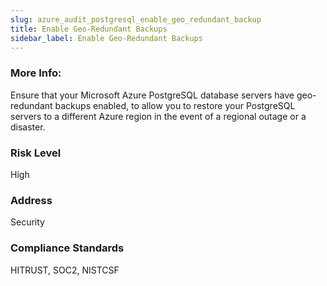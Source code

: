 ```yaml
---
slug: azure_audit_postgresql_enable_geo_redundant_backup
title: Enable Geo-Redundant Backups
sidebar_label: Enable Geo-Redundant Backups
---
```


### More Info:

Ensure that your Microsoft Azure PostgreSQL database servers have geo-redundant backups enabled, to allow you to restore your PostgreSQL servers to a different Azure region in the event of a regional outage or a disaster.

### Risk Level

High

### Address

Security

### Compliance Standards

HITRUST, SOC2, NISTCSF

